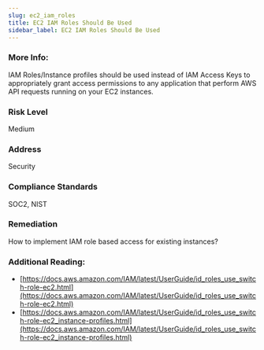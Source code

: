 ```yaml
---
slug: ec2_iam_roles
title: EC2 IAM Roles Should Be Used
sidebar_label: EC2 IAM Roles Should Be Used
---
```


### More Info:

IAM Roles/Instance profiles should be used instead of IAM Access Keys to appropriately grant access permissions to any application that perform AWS API requests running on your EC2 instances.

### Risk Level

Medium

### Address

Security

### Compliance Standards

SOC2, NIST

### Remediation

How to implement IAM role based access for existing instances?

### Additional Reading:

- [https://docs.aws.amazon.com/IAM/latest/UserGuide/id_roles_use_switch-role-ec2.html](https://docs.aws.amazon.com/IAM/latest/UserGuide/id_roles_use_switch-role-ec2.html) 
- [https://docs.aws.amazon.com/IAM/latest/UserGuide/id_roles_use_switch-role-ec2_instance-profiles.html](https://docs.aws.amazon.com/IAM/latest/UserGuide/id_roles_use_switch-role-ec2_instance-profiles.html) 

